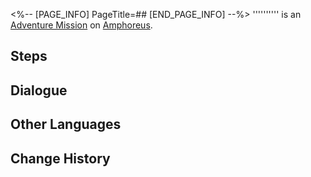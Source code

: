 <%-- [PAGE_INFO]
PageTitle=##
[END_PAGE_INFO] --%>
{{Stub|Dialogue.}}
{{Mission Infobox
|id            = 4340174
|title         = 
|image         = <!--Mission .png-->
|type          = Adventure
|event_name    = 
|chapter       = 
|requirements  = {{cx}}<!--Hidden Mission ID 1000511--> completed
|summary       = <!--official mission summary from Fate's Atlas-->
|characters    = Trailblazer
|startLocation = [[Amphoreus]] - [["Sanctum of Prophecy" Janusopolis]]
|world         = Amphoreus
|area          = "Sanctum of Prophecy" Janusopolis
|prev          = 
|next          = 
|rewards       = 
}}
'''''''''' is an [[Adventure Mission]] on [[Amphoreus]].

==Steps==


<!--
==Gameplay Notes==

--><!--
==Trial Character==

-->
==Dialogue==
{{Stub Dialogue}}

{{Dialogue End}}

==Other Languages==
{{Other Languages
|en   = 
|zhs  = 
|zht  = 
|ja   = 
|ko   = 
|es   = 
|fr   = 
|ru   = 
|th   = 
|vi   = 
|de   = 
|id   = 
|pt   = 
}}

==Change History==
{{Change History|3.1}}
